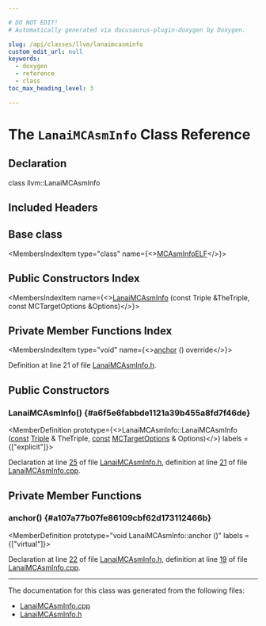 ```yaml
---

# DO NOT EDIT!
# Automatically generated via docusaurus-plugin-doxygen by Doxygen.

slug: /api/classes/llvm/lanaimcasminfo
custom_edit_url: null
keywords:
  - doxygen
  - reference
  - class
toc_max_heading_level: 3

---
```





# The `LanaiMCAsmInfo` Class Reference

<DoxygenPage pluginConfig={pluginConfig}>



## Declaration

<CodeBlock>class llvm::LanaiMCAsmInfo</CodeBlock>

## Included Headers

<IncludesList>
<IncludesListItem
  filePath="Target/Lanai/MCTargetDesc/LanaiMCAsmInfo.h"
  permalink="/docs/api/files/lib/lib/target/lib/target/lanai/lib/target/lanai/mctargetdesc/lanaimcasminfo-h"
  isLocal="true" />
</IncludesList>

## Base class

<MembersIndex>

<MembersIndexItem
  type="class"
  name={<><a href="/docs/api/classes/llvm/mcasminfoelf">MCAsmInfoELF</a></>}>
</MembersIndexItem>

</MembersIndex>

## Public Constructors Index

<MembersIndex>

<MembersIndexItem
  name={<><a href="#a6f5e6fabbde1121a39b455a8fd7f46de">LanaiMCAsmInfo</a> (const Triple &amp;TheTriple, const MCTargetOptions &amp;Options)</>}>
</MembersIndexItem>

</MembersIndex>

## Private Member Functions Index

<MembersIndex>

<MembersIndexItem
  type="void"
  name={<><a href="#a107a77b07fe86109cbf62d173112466b">anchor</a> () override</>}>
</MembersIndexItem>

</MembersIndex>


Definition at line 21 of file <a href="/docs/api/files/lib/lib/target/lib/target/lanai/lib/target/lanai/mctargetdesc/lanaimcasminfo-h">LanaiMCAsmInfo.h</a>.

<SectionDefinition>

## Public Constructors

### LanaiMCAsmInfo() {#a6f5e6fabbde1121a39b455a8fd7f46de}

<MemberDefinition
  prototype={<>LanaiMCAsmInfo::LanaiMCAsmInfo (<a href="/docs/api/files/lib/lib/target/lib/target/aarch64/aarch64promoteconstant-cpp/#a90f8350fecae261c25be85d38b451bff">const</a> <a href="/docs/api/classes/llvm/triple">Triple</a> &amp; TheTriple, <a href="/docs/api/files/lib/lib/target/lib/target/aarch64/aarch64promoteconstant-cpp/#a90f8350fecae261c25be85d38b451bff">const</a> <a href="/docs/api/classes/llvm/mctargetoptions">MCTargetOptions</a> &amp; Options)</>}
  labels = {["explicit"]}>

Declaration at line <a href="/docs/api/files/lib/lib/target/lib/target/lanai/lib/target/lanai/mctargetdesc/lanaimcasminfo-h/#l00025">25</a> of file <a href="/docs/api/files/lib/lib/target/lib/target/lanai/lib/target/lanai/mctargetdesc/lanaimcasminfo-h">LanaiMCAsmInfo.h</a>, definition at line <a href="/docs/api/files/lib/lib/target/lib/target/lanai/lib/target/lanai/mctargetdesc/lanaimcasminfo-cpp/#l00021">21</a> of file <a href="/docs/api/files/lib/lib/target/lib/target/lanai/lib/target/lanai/mctargetdesc/lanaimcasminfo-cpp">LanaiMCAsmInfo.cpp</a>.
</MemberDefinition>

</SectionDefinition>

<SectionDefinition>

## Private Member Functions

### anchor() {#a107a77b07fe86109cbf62d173112466b}

<MemberDefinition
  prototype="void LanaiMCAsmInfo::anchor ()"
  labels = {["virtual"]}>

Declaration at line <a href="/docs/api/files/lib/lib/target/lib/target/lanai/lib/target/lanai/mctargetdesc/lanaimcasminfo-h/#l00022">22</a> of file <a href="/docs/api/files/lib/lib/target/lib/target/lanai/lib/target/lanai/mctargetdesc/lanaimcasminfo-h">LanaiMCAsmInfo.h</a>, definition at line <a href="/docs/api/files/lib/lib/target/lib/target/lanai/lib/target/lanai/mctargetdesc/lanaimcasminfo-cpp/#l00019">19</a> of file <a href="/docs/api/files/lib/lib/target/lib/target/lanai/lib/target/lanai/mctargetdesc/lanaimcasminfo-cpp">LanaiMCAsmInfo.cpp</a>.
</MemberDefinition>

</SectionDefinition>

<hr/>

The documentation for this class was generated from the following files:

<ul>
<li><a href="/docs/api/files/lib/lib/target/lib/target/lanai/lib/target/lanai/mctargetdesc/lanaimcasminfo-cpp">LanaiMCAsmInfo.cpp</a></li>
<li><a href="/docs/api/files/lib/lib/target/lib/target/lanai/lib/target/lanai/mctargetdesc/lanaimcasminfo-h">LanaiMCAsmInfo.h</a></li>
</ul>

</DoxygenPage>
